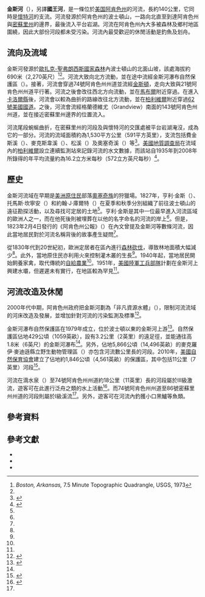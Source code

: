 {{Infobox_river
| name                = 金斯河
| image               = Kings River Falls 002.jpg
| image_size          = 280px
| image_caption       = 位於[[麥迪遜縣_(阿肯色州)|麥迪遜縣]]金斯河瀑布自然保護區內的瀑布
| map                 = 
| map_size            = 
| map_caption         = 
<!---------------------- LOCATION -->
| subdivision_type1   = 國家
| subdivision_name1   = [[美國|美國]]
| subdivision_type2   = [[美国州份|州份]]
| subdivision_name2   = [[阿肯色州|阿肯色州]]
<!---------------------- BASIM -->
| source1             = 
| source1_location    = [[麥迪遜縣_(阿肯色州)|麥迪遜縣]]{{tsl|en|Boston Mountains|波士頓山}}
| source1_coordinates = {{coord|35|50|00|N|93|34|50|W|display=inline|name=金斯河（河源）}}<ref name="gnis">{{Cite web |url = {{gnis3|77407}} |title = Kings River |author = Geographic Names Information System (GNIS) |date = 1980-10-24 |publisher = United States Geological Survey |language = en |accessdate = 2021-01-04}}</ref>
| source1_elevation   = 690米（2,270英尺） 
| mouth               = 
| mouth_location      = [[卡洛爾縣_(阿肯色州)|卡洛爾縣]]{{tsl|en|Table Rock Lake|平台岩湖}}
| mouth_coordinates   = {{coord|36|29|29|N|93|34|40|W|display=inline|name=金斯河（河口）}}<ref name="gnis"/>
| mouth_elevation     = 279米（915英尺）
<!---------------------- PHYSIOGNOMY -->
| length              = 約140公里（90英里）<ref name="Scott@190828">{{Cite web |url = https://encyclopediaofarkansas.net/entries/kings-river-6310/ |title = Kings River |last = Branyan |first = Scott |date = 2019-08-28 |publisher = Encyclopedia of Arkansas |language = en |accessdate = 2021-01-04 |deadurl = no |archiveurl = https://web.archive.org/web/20201127201759/https://encyclopediaofarkansas.net/entries/kings-river-6310/ |archivedate = 2020-11-27}}</ref>
| basin_size          = 1,530平方公里（591平方英里）<ref name="KRWP@2006">{{Cite web |url = http://www.kingsriverwatershed.org/default_images/publications/watershed_plan/KRWP_plan_part_1.pdf |title = Watershed Management Plan for the Kings River Watershed Northwest Arkansas & Southwest Missouri (HUC: 1101001) |author = Kings River Watershed Partnership |year = 2006 |language = en |accessdate = 2021-01-04 |deadurl = yes |archiveurl = https://web.archive.org/web/20140826114623/http://www.kingsriverwatershed.org/default_images/publications/watershed_plan/KRWP_plan_part_1.pdf |archivedate = 2014-08-26}}</ref>
| discharge1_location = 
| discharge1_avg      = 
| discharge1_min      = 
| discharge1_max      = 
}}

'''金斯河'''（{{lang-en|Kings River}}），另譯'''國王河'''，是一條位於[[美国|美国]][[阿肯色州|阿肯色州]]的河流，長約140公里，它同時是[[懷特河_(密西西比河支流)|懷特河]]的支流。河流發源於阿肯色州的波士頓山，一路向北直至到達阿肯色州與[[密蘇里州|密蘇里州]]的邊界，最後流入平台岩湖。河流在阿肯色州內大多被森林及鄉村地區圍繞，因此大部份河段都未受污染。河流內最受歡迎的休閒活動是釣魚及划舟。

== 流向及流域 ==
金斯河發源於[[歐扎克-聖弗朗西斯國家森林|歐扎克-聖弗朗西斯國家森林]]內波士頓山的北面山坡，該處海拔約690米（2,270英尺）<ref name=Boston>''Boston, Arkansas,'' 7.5 Minute Topographic Quadrangle, USGS, 1973</ref><ref name="Scott@190828"/>。河流大致向北方流動，並在途中流經金斯河瀑布自然保護區（{{lang|en|Kings River Falls Natural Area}}）{{sfn|DeLorme|2004|pp=23 & 31}}。接著，河流會穿過74號阿肯色州州道並流經[[金斯頓_(阿肯色州麥迪遜縣)|金斯頓]]，走向大致與21號阿肯色州州道平行著{{sfn|DeLorme|2004|pp=23 & 31}}。河流之後會改往西北方向流動，並在[[馬布爾_(阿肯色州)|馬布爾]]附近穿過{{tsl|en|U.S. Route 412|412號美國國道}}{{sfn|DeLorme|2004|pp=23 & 31}}。在進入[[卡洛爾縣_(阿肯色州)|卡洛爾縣]]後，河流會以較為曲折的路線改往北方流動，並在[[柏利維爾_(阿肯色州)|柏利維爾]]附近穿過[[62號美國國道|62號美國國道]]{{sfn|DeLorme|2004|pp=23 & 31}}。之後，河流會流經格蘭德維尤（Grandview）南面的143號阿肯色州州道，並在接近密蘇里州邊界的位置流入{{tsl|en|Table Rock Lake|平台岩湖}}{{sfn|DeLorme|2004|pp=23 & 31}}{{sfn|Limbaugh|Kinder|2005|pp=247-249}}。

河流尾段蜿蜒曲折，在密蘇里州的河段及與懷特河的交匯處被平台岩湖淹沒，成為它的一部分{{sfn|DeLorme|2004|p=23}}。河流的流域面積約為1,530平方公里（591平方英里），支流包括費金斯溪（{{lang|en|Felkins Creek}}）、麥克斯韋溪（{{lang|en|Maxwell Creek}}）、松溪（{{lang|en|Pine Creek}}）及奧塞奇溪（{{lang|en|Osage Creek}}）等{{sfn|DeLorme|2004|pp=23 & 31}}<ref>{{Cite web |url = https://scholarworks.uark.edu/cgi/viewcontent.cgi?referer=https://scholar.google.com/&httpsredir=1&article=1023&context=awrctr |title = Water Quality Monitoring and Constituent Load Estimation in the Kings River near Berryville, Arkansas, 2009 |last1 = Massey |first1 = L.B. |last2 = Haggard |first2 = B.E |year = 2010 |publisher = Division of Agriculture, University of Arkansas |language = en |accessdate = 2021-01-04 |deadurl = no |archiveurl = https://web.archive.org/web/20210104085155/https://scholarworks.uark.edu/cgi/viewcontent.cgi?referer=https%3A%2F%2Fscholar.google.com%2F&httpsredir=1&article=1023&context=awrctr |archivedate = 2021-01-04}}</ref>。[[美國地質調查局|美國地質調查局]]在流域內的[[柏利維爾_(阿肯色州)|柏利維爾]]設立連續監測站來記錄河流的水文數據，而該站自1935年到2008年所錄得的年平均流量約為16.2立方米每秒（572立方英尺每秒）<ref>{{Cite web |url = https://wdr.water.usgs.gov/wy2008/pdfs/07050500.2008.pdf |title = Water-Data Report 2008: USGS 07050500 Kings River near Berryville, AR |author = U.S. Geological Survey |publisher = U.S. Department of the Interior |language = en |accessdate = 2021-01-02 |deadurl = no |archiveurl = https://web.archive.org/web/20170223162436/https://wdr.water.usgs.gov/wy2008/pdfs/07050500.2008.pdf |archivedate = 2017-02-23}}</ref>。

== 歷史 ==
金斯河流域在早期是[[美洲原住民|美洲原住民]]部落[[奧塞奇族|奧塞奇族]]的狩獵場。1827年，亨利·金斯（{{lang|en|Henry King}}）、托馬斯·坎寧安（{{lang|en|Thomas Cunningham}}）和約翰·J·庫爾特（{{lang|en|John J. Coulter}}）在夏季和秋季分別組織了前往波士頓山的遠征勘探活動，以及尋找可定居的土地<ref name="Scott@190828"/>。亨利·金斯是其中一位最早進入河流區域的歐洲人之一，而在他死後則被埋葬在以他的名字命名的河流的岸上<ref name="Scott@190828"/>。但是，1823年2月4日發行的《阿肯色州公報》（{{lang|en|Arkansas Gazette}}）在內文曾提及金斯河等數條河流，因此當地居民對於河流名稱背後的故事產生疑問<ref name="Scott@190828"/>。

從1830年代到20世紀初，歐洲定居者在區內進行[[森林砍伐|森林砍伐]]，導致林地面積大幅減少<ref name="Scott@190828"/>。此外，當地原住民亦利用火來控制灌木叢的生長<ref name="Scott@190828"/>。1940年起，當地居民開始飼養家禽，取代傳統的[[自給農業|自給農業]]<ref name="Scott@190828"/>。1951年，[[美國陸軍工兵部隊|美國陸軍工兵部隊]]計劃在金斯河上興建水壩，但遲遲未有實行，在{{tsl|en|Ozarks|奧札克}}地區較為罕見<ref name="Scott@190828"/>。

== 河流改造及休閒 ==
2000年代中期，阿肯色州政府把金斯河劃為「非凡資源水體」（{{lang|en|Extraordinary Resource Waterbody}}），限制河流流域的河床改造及發展，並增加針對河流的污染監測及標準<ref>{{Cite web |url = https://www.swl.usace.army.mil/Missions/Regulatory/Arkansas-Special-Resource-Waters/ |title = Arkansas Extraordinary Resource Waters |author = U.S. Army Corps of Engineers |language = en |accessdate = 2021-01-04 |deadurl = no |archiveurl = https://web.archive.org/web/20210104110639/https://www.swl.usace.army.mil/Missions/Regulatory/Arkansas-Special-Resource-Waters/ |archivedate = 2021-01-04}}</ref>。

金斯河瀑布自然保護區在1979年成立，位於波士頓以東的金斯河上游<ref name="KRFNA">{{Cite web |url = http://www.naturalheritage.com/natural-areas/kings-river-falls-natural-area |title = Kings River Falls Natural Area |author = Arkansas Natural Heritage Commission |language = en |accessdate = 2021-01-04 |deadurl = no |archiveurl = https://web.archive.org/web/20210104111301/http://www.naturalheritage.com/natural-areas/kings-river-falls-natural-area |archivedate = 2021-01-04}}</ref>。自然保護區佔地429公頃（1059英畝），設有3.2公里（2英里）的遠足徑，並能通往高1.8米（6英尺）的金斯河瀑布<ref name="KRFNA"/>。另外，佔地5,866公頃（14,496英畝）的麥克羅伊·麥迪遜縣立野生動物管理區（{{lang|en|McIlroy Madison County Wildlife Management Area}}）亦包含河流數公里長的河段。2010年，[[美國自然保育協會|美國自然保育協會]]建立了佔地約1,846公頃（4,561英畝）的保護區，其中包括11公里（7英里）河段<ref>{{Cite web |url = https://www.nature.org/ourinitiatives/regions/northamerica/unitedstates/arkansas/newsroom/kings-river-preserve-in-arkansas.xml |title = Conservation Fit for the Kings |author = The Nature Conservancy |date = 2010-03-26 |language = en |accessdate = 2021-01-04 |deadurl = yes |archiveurl = https://web.archive.org/web/20111208233400/https://www.nature.org/ourinitiatives/regions/northamerica/unitedstates/arkansas/newsroom/kings-river-preserve-in-arkansas.xml |archivedate = 2011-12-08}}</ref>。

河流在滴水泉（{{lang|en|Dripping Springs}}）至74號阿肯色州州道約18公里（11英里）長的河段屬於III級激流，遊客可在此進行泛舟之類的水上活動<ref name="SouthwestPaddler">{{Cite web |url = http://southwestpaddler.com/docs/kings.html |title = Kings River |last = McCord |first = Marc W. |publisher = Southwest Paddler |language = en |accessdate = 2021-01-04 |deadurl = no |archiveurl = https://web.archive.org/web/20200615111105/http://southwestpaddler.com/docs/kings.html |archivedate = 2020-06-15}}</ref>{{sfn|Bezemek|2017|pp=158-161}}。而74號阿肯色州州道至86號密蘇里州州道的河段則屬於I級溪流<ref name="SouthwestPaddler"/>{{sfn|Bezemek|2017|pp=158-161}}。另外，遊客可在河流內釣獲小口黑鱸等魚類{{sfn|Bezemek|2017|pp=158-161}}。

== 參考資料 ==
{{reflist|30em}}

== 參考文獻 ==
* {{Cite book |last = Bezemek |first = Mike |title = Paddling the Ozarks: A Guide to the Area's Greatest Paddling Adventures |location = Lanham, MD |publisher = Rowman & Littlefield |year = 2017 |ISBN = 978-1-4930-2542-8 |language = en |ref = harv}}
* {{cite map |author = DeLorme |title = Arkansas Atlas & Gazetteer |edition = 2nd ed |publisher = DeLorme Publishing |year = 2004 |language = en |isbn = 0-89933-345-1 |ref = harv}}
* {{Cite book |last1 = Limbaugh |first1 = Dan |last2 = Kinder |first2 = Larry E. |title = Flyfisher's Guide to Missouri & Arkansas |location = Belgrade, MT |publisher = Wilderness Adventures Press |year = 2005 |ISBN = 1-932098-29-1 |language = en |ref = harv}}
